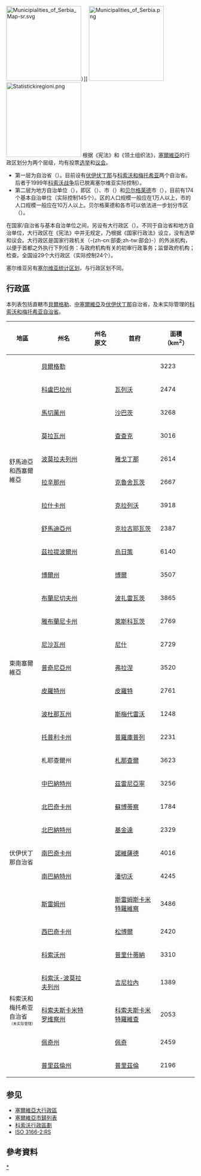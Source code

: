 {{NoteTA
  |G1=地名
  |G2=nationality
}}
[[File:Municipialities_of_Serbia_Map-sr.svg|200px]]）]]
[[File:Municipalities_of_Serbia.png|200px]]
[[File:Statistickiregioni.png|200px]]
{{塞爾維亞政治}}
根据《宪法》和《领土组织法》，[[塞爾維亞|塞爾維亞]]的行政区划分为两个层级，均有投票[[选举|选举]]和[[议会|议会]]。
*第一层为自治省（{{lang|sr|аутономна покрајина}}）。目前设有[[伏伊伏丁那|伏伊伏丁那]]与[[科索沃和梅托希亚|科索沃和梅托希亚]]两个自治省。后者于1999年[[科索沃战争|科索沃战争]]后已脱离塞尔维亚实际控制）。
*第二层为地方自治单位（{{lang|sr|јединица локалне самоуправе}}），即区（{{lang|sr|општина}}）、市（{{lang|sr|град}}）和[[贝尔格莱德|贝尔格莱德]]市（{{lang|sr|град Београд}}），目前有174个基本自治单位（实际控制145个）。区的人口规模一般应在1万人以上，市的人口规模一般应在10万人以上。贝尔格莱德和各市可以依法进一步划分市区（{{lang|sr|градске општина}}）。

在国家/自治省与基本自治单位之间，另设有大行政区（{{lang|sr|управних округ}}）。不同于自治省和地方自治单位，大行政区在《宪法》中并无规定，乃根据《国家行政法》设立，没有选举和议会。大行政区是国家行政机关（-{zh-cn:部委;zh-tw:部会}-）的外派机构，以便于首都之外执行下列任务：与政府机构有关的初审行政事务；监督政府机构；检查。全国设29个大行政区（实际控制24个）。

塞尔维亚另有[[塞尔维亚统计区划|塞尔维亚统计区划]]，与行政区划不同。

==行政區==
本列表包括直轄市[[貝爾格勒|貝爾格勒]]、[[中塞爾維亞|中塞爾維亞]]及[[伏伊伏丁那|伏伊伏丁那]]自治省，及未实际管理的[[科索沃和梅托希亚自治省|科索沃和梅托希亚自治省]]。
{|class="wikitable"
|-
!width=70|地區!!州名!!州名原文!!首府!!面積（km<sup>2</sup>）
|-
!
| [[貝爾格勒|貝爾格勒]] || {{lang|sr|Београд}} || || 3223
|-
!rowspan=8|舒馬迪亞和西塞爾維亞
|[[科盧巴拉州|科盧巴拉州]] || {{lang|sr|Колубарски округ}} || [[瓦列沃|瓦列沃]] || 2474
|-
| [[馬切萬州|馬切萬州]] || {{lang|sr|Мачвански округ}} || [[沙巴茨|沙巴茨]] || 3268
|-
| [[莫拉瓦州|莫拉瓦州]] || {{lang|sr|Моравички округ}} || [[查查克|查查克]] || 3016
|-
| [[波莫拉夫列州_(塞爾維亞)|波莫拉夫列州]] || {{lang|sr|Поморавски округ}} || [[雅戈丁那|雅戈丁那]] || 2614
|-
| [[拉辛那州|拉辛那州]] || {{lang|sr|Расински округ}} || [[克魯舍瓦茨|克魯舍瓦茨]] || 2667
|-
| [[拉什卡州|拉什卡州]] || {{lang|sr|Рашки округ}} || [[克拉列沃|克拉列沃]] || 3918
|-
| [[舒馬迪亞州|舒馬迪亞州]] || {{lang|sr|Шумадијски округ}} || [[克拉古耶瓦茨|克拉古耶瓦茨]] || 2387
|-
| [[茲拉提波爾州|茲拉提波爾州]] || {{lang|sr|Златиборски округ}} || [[烏日策|烏日策]] || 6140
|-
!rowspan=9|東南塞爾維亞
| [[博爾州|博爾州]] || {{lang|sr|Борски округ}} || [[博爾_(塞爾維亞)|博爾]] || 3507
|-
| [[布蘭尼切夫州|布蘭尼切夫州]] || {{lang|sr|Браничевски округ}} || [[波扎雷瓦茨|波扎雷瓦茨]] || 3865
|-
| [[雅布蘭尼卡州|雅布蘭尼卡州]] || {{lang|sr|Јабланички округ}} || [[萊斯科瓦茨|萊斯科瓦茨]] || 2769
|-
| [[尼沙瓦州|尼沙瓦州]] || {{lang|sr|Нишавски округ}} || [[尼什|尼什]] || 2729
|-
| [[普奇尼亞州|普奇尼亞州]] || {{lang|sr|Пчињски округ}} || [[弗拉涅|弗拉涅]] || 3520
|-
| [[皮羅特州|皮羅特州]] || {{lang|sr|Пиротски округ}} || [[皮羅特|皮羅特]] || 2761
|-
| [[波杜那瓦州|波杜那瓦州]] || {{lang|sr|Подунавски округ}} || [[斯梅代雷沃|斯梅代雷沃]] || 1248
|-
| [[托普利卡州|托普利卡州]] || {{lang|sr|Топлички округ}} || [[普羅庫普列|普羅庫普列]] || 2231
|-
| 札耶查爾州 || {{lang|sr|Зајечарски округ}} || [[札那查爾|札那查爾]] || 3623
|-
!rowspan=7|伏伊伏丁那自治省
|[[中巴納特州|中巴納特州]] || {{lang|sr|Средњебанатски округ}} || [[茲雷尼亞寧|茲雷尼亞寧]] || 3256
|-
| [[北巴奇卡州|北巴奇卡州]] || {{lang|sr|Севернобачки округ}} || [[蘇博蒂察|蘇博蒂察]] ||1784
|-
| [[北巴納特州|北巴納特州]] || {{lang|sr|Севернобанатски округ}} || [[基金達|基金達]] || 2329
|-
| [[南巴奇卡州|南巴奇卡州]] || {{lang|sr|Јужнобачки округ}} || [[諾維薩德|諾維薩德]] || 4016
|-
| [[南巴納特州|南巴納特州]] || {{lang|sr|Јужнобанатски округ}} || [[潘切沃|潘切沃]] || 4245
|-
| [[斯雷姆州|斯雷姆州]] || {{lang|sr|Сремски округ}} || [[斯雷姆斯卡米特羅維察|斯雷姆斯卡米特羅維察]] || 3486
|-
| [[西巴奇卡州|西巴奇卡州]] || {{lang|sr|Западнобачки округ}} || [[松博爾|松博爾]] || 2420
|-
! rowspan="5" |科索沃和梅托希亚自治省<br/><span style="font-size:10px;font-weight:normal">（未实际管辖）</span>
| [[科索沃州|科索沃州]] || {{lang|sr|Косовски округ}} ||[[普里什蒂納|普里什蒂納]] || 3310
|- 
| [[科索沃-波莫拉夫列州|科索沃-波莫拉夫列州]]||{{lang|sr|Косовско-поморавски округ}}||[[吉尼拉內|吉尼拉內]]|| 1389
|- 
| [[科索夫斯卡米特罗维察州|科索夫斯卡米特罗维察州]] ||{{lang|sr|Косовскомитровички округ}}||[[科索夫斯卡米特羅維查|科索夫斯卡米特羅維查]]||2053
|- 
| [[佩奇州|佩奇州]] ||{{lang|sr|Pećki}}|| [[佩奇_(科索沃)|佩奇]]|| 2459
|- 
| [[普里茲倫州|普里茲倫州]] ||{{lang|sr|Призренски округ}}|| [[普里茲倫|普里茲倫]]||2196
|}

== 参见 ==
* [[塞爾維亞大行政區|塞爾維亞大行政區]]
* [[塞爾維亞市鎮列表|塞爾維亞市鎮列表]]
* [[科索沃行政區劃|科索沃行政區劃]]
* [[ISO_3166-2:RS|ISO 3166-2:RS]]

==參考資料==
{{reflist}}

{{塞爾維亞}}
{{塞爾維亞城市}}
{{欧洲题目|行政区划}}


[[Category:塞爾維亞行政區劃|*]]